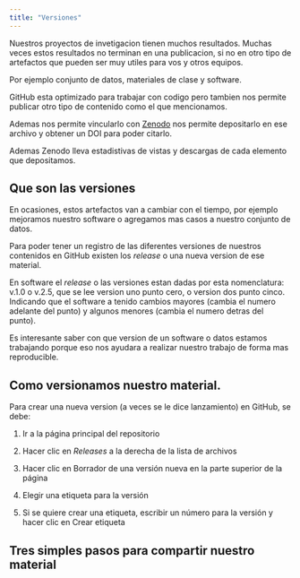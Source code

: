 ```yaml
---
title: "Versiones"
---
```


Nuestros proyectos de invetigacion tienen muchos resultados. Muchas veces estos resultados no terminan en una publicacion, si no en otro tipo de artefactos que pueden ser muy utiles para vos y otros equipos.  

Por ejemplo conjunto de datos, materiales de clase y software.

GitHub esta optimizado para trabajar con codigo pero tambien nos permite publicar otro tipo de contenido como el que mencionamos.

Ademas nos permite vincularlo con [Zenodo](https://zenodo.org) nos permite depositarlo en ese archivo y obtener un DOI para poder citarlo. 

Ademas Zenodo lleva estadistivas de vistas y descargas de cada elemento que depositamos.

## Que son las versiones

En ocasiones, estos artefactos van a cambiar con el tiempo, por ejemplo mejoramos nuestro software o agregamos mas casos a nuestro conjunto de datos.

Para poder tener un registro de las diferentes versiones de nuestros contenidos en GitHub existen los _release_ o una nueva version de ese material.  

::: tip

En software el _release_ o las versiones estan dadas por esta nomenclatura: v.1.0 o v.2.5, que se lee version uno punto cero, o version dos punto cinco.  Indicando que el software a tenido cambios mayores (cambia el numero adelante del punto) y algunos menores (cambia el numero detras del punto).

:::

Es interesante saber con que version de un software o datos estamos trabajando porque eso nos ayudara a realizar nuestro trabajo de forma mas reproducible.

## Como versionamos nuestro material.

Para crear una nueva version (a veces se le dice lanzamiento) en GitHub, se debe:

1. Ir a la página principal del repositorio

2. Hacer clic en _Releases_ a la derecha de la lista de archivos

3. Hacer clic en Borrador de una versión nueva en la parte superior de la página

4. Elegir una etiqueta para la versión

5. Si se quiere crear una etiqueta, escribir un número para la versión y hacer clic en Crear etiqueta


## Tres simples pasos para compartir nuestro material
